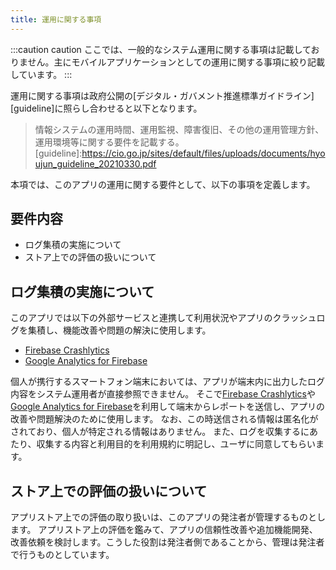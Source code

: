 ```yaml
---
title: 運用に関する事項
---
```


:::caution caution
ここでは、一般的なシステム運用に関する事項は記載しておりません。主にモバイルアプリケーションとしての運用に関する事項に絞り記載しています。
:::

運用に関する事項は政府公開の[デジタル・ガバメント推進標準ガイドライン][guideline]に照らし合わせると以下となります。
>情報システムの運用時間、運用監視、障害復旧、その他の運用管理方針、運用環境等に関する要件を記載する。
[guideline]:<https://cio.go.jp/sites/default/files/uploads/documents/hyoujun_guideline_20210330.pdf>

本項では、このアプリの運用に関する要件として、以下の事項を定義します。

## 要件内容

- ログ集積の実施について
- ストア上での評価の扱いについて

## ログ集積の実施について

このアプリでは以下の外部サービスと連携して利用状況やアプリのクラッシュログを集積し、機能改善や問題の解決に使用します。

- [Firebase Crashlytics][Crashlytics]
- [Google Analytics for Firebase][Analytics]

個人が携行するスマートフォン端末においては、アプリが端末内に出力したログ内容をシステム運用者が直接参照できません。
そこで[Firebase Crashlytics][Crashlytics]や[Google Analytics for Firebase][Analytics]を利用して端末からレポートを送信し、アプリの改善や問題解決のために使用します。
なお、この時送信される情報は匿名化がされており、個人が特定される情報はありません。
また、ログを収集するにあたり、収集する内容と利用目的を利用規約に明記し、ユーザに同意してもらいます。

[Crashlytics]:https://firebase.google.com/products/crashlytics?hl=ja
[Analytics]:https://firebase.google.com/products/analytics?hl=ja

## ストア上での評価の扱いについて

アプリストア上での評価の取り扱いは、このアプリの発注者が管理するものとします。
アプリストア上の評価を鑑みて、アプリの信頼性改善や追加機能開発、改善依頼を検討します。こうした役割は発注者側であることから、管理は発注者で行うものとしています。
